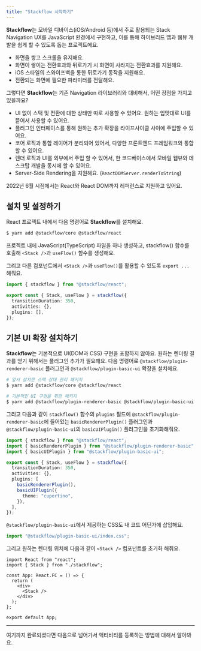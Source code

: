 ```yaml
---
title: "Stackflow 시작하기"
---
```


**Stackflow**는 모바일 디바이스(iOS/Android 등)에서 주로 활용되는 Stack Navigation UX를 JavaScript 환경에서 구현하고, 이를 통해 하이브리드 앱과 웹뷰 개발을 쉽게 할 수 있도록 돕는 프로젝트에요.

- 화면을 쌓고 스크롤을 유지해요.
- 화면이 쌓이는 전환효과와 뒤로가기 시 화면이 사라지는 전환효과를 지원해요.
- iOS 스타일의 스와이프백을 통한 뒤로가기 동작을 지원해요.
- 전환되는 화면에 필요한 파라미터를 전달해요.

그렇다면 **Stackflow**는 기존 Navigation 라이브러리와 대비해서, 어떤 장점을 가지고 있을까요?

- UI 없이 스택 및 전환에 대한 상태만 따로 사용할 수 있어요. 원하는 입맛대로 UI를 뜯어서 사용할 수 있어요.
- 플러그인 인터페이스를 통해 원하는 추가 확장을 라이프사이클 사이에 주입할 수 있어요.
- 코어 로직과 통합 레이어가 분리되어 있어서, 다양한 프론트엔드 프레임워크와 통합할 수 있어요.
- 렌더 로직과 UI를 외부에서 주입 할 수 있어서, 한 코드베이스에서 모바일 웹뷰와 데스크탑 개발을 동시에 할 수 있어요.
- Server-Side Rendering을 지원해요. (`ReactDOMServer.renderToString`)

<Tip>
  2022년 6월 시점에서는 React와 React DOM까지 레퍼런스로 지원하고 있어요.
</Tip>

## 설치 및 설정하기

React 프로젝트 내에서 다음 명령어로 **Stackflow**를 설치해요.

```bash
$ yarn add @stackflow/core @stackflow/react
```

프로젝트 내에 JavaScript(TypeScript) 파일을 하나 생성하고, stackflow() 함수를 호출해 `<Stack />`과 `useFlow()` 함수를 생성해요.

그리고 다른 컴포넌트에서 `<Stack />`과 `useFlow()`를 활용할 수 있도록 `export ...` 해줘요.

```typescript
import { stackflow } from "@stackflow/react";

export const { Stack, useFlow } = stackflow({
  transitionDuration: 350,
  activities: {},
  plugins: [],
});
```

## 기본 UI 확장 설치하기

**Stackflow**는 기본적으로 UI(DOM과 CSS) 구현을 포함하지 않아요. 원하는 렌더링 결과를 얻기 위해서는 플러그인 추가가 필요해요. 다음 명령어로 `@stackflow/plugin-renderer-basic` 플러그인과 `@stackflow/plugin-basic-ui` 확장을 설치해요.

```bash
# 앞서 설치한 스택 상태 관리 패키지
$ yarn add @stackflow/core @stackflow/react

# 기본적인 UI 구현을 위한 패키지
$ yarn add @stackflow/plugin-renderer-basic @stackflow/plugin-basic-ui
```

그리고 다음과 같이 `stackflow()` 함수의 `plugins` 필드에 `@stackflow/plugin-renderer-basic`에 들어있는 `basicRendererPlugin()` 플러그인과 `@stackflow/plugin-basic-ui`의 `basicUIPlugin()` 플러그인을 초기화해줘요.

```typescript stackflow.ts
import { stackflow } from "@stackflow/react";
import { basicRendererPlugin } from "@stackflow/plugin-renderer-basic";
import { basicUIPlugin } from "@stackflow/plugin-basic-ui";

export const { Stack, useFlow } = stackflow({
  transitionDuration: 350,
  activities: {},
  plugins: [
    basicRendererPlugin(),
    basicUIPlugin({
      theme: "cupertino",
    }),
  ],
});
```

`@stackflow/plugin-basic-ui`에서 제공하는 CSS도 내 코드 어딘가에 삽입해요.

```typescript
import "@stackflow/plugin-basic-ui/index.css";
```

그리고 원하는 렌더링 위치에 다음과 같이 `<Stack />` 컴포넌트를 초기화 해줘요.

```tsx App.tsx
import React from "react";
import { Stack } from "./stackflow";

const App: React.FC = () => {
  return (
    <div>
      <Stack />
    </div>
  );
};

export default App;
```

---

여기까지 완료되셨다면 다음으로 넘어가서 액티비티를 등록하는 방법에 대해서 알아봐요.
